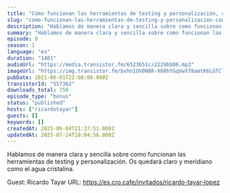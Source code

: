 ```yaml
---
title: "Cómo funcionan las herramientas de testing y personalización, con Ricardo Tayar"
slug: "como-funcionan-las-herramientas-de-testing-y-personalizacion-con-ricardo-tayar"
description: "Hablamos de manera clara y sencilla sobre como funcionan las herramientas de testing y personalización. Os quedará claro y meridiano como el agua cristalina.\n\nGuest: Ricardo Tayar\nURL: https://es.cro.cafe/invitados/ricardo-tayar-lopez"
summary: "Hablamos de manera clara y sencilla sobre como funcionan las herramientas de testing y personalización. Os quedará claro y meridiano como el agua cristalina."
episode: 0
season: 1
language: "es"
duration: "1401"
audioUrl: "https://media.transistor.fm/6523651c/2229bb06.mp3"
imageUrl: "https://img.transistor.fm/bxhn1UV0N8R-XO8hYGqVwXf8amtK6LGTClf2T5Lcg8s/rs:fill:0:0:1/w:3000/h:3000/q:60/aHR0cHM6Ly9pbWct/dXBsb2FkLXByb2R1/Y3Rpb24udHJhbnNp/c3Rvci5mbS9hMTQ1/YjRlOGQ4M2EwNzli/NzJkMDZiODJiMzVk/NTYxMC5qcGc.webp"
pubDate: 2021-06-01T22:00:00.000Z
transistorId: "557362"
downloads_total: 750
episode_type: "bonus"
status: "published"
hosts: ["ricardotayar"]
guests: []
keywords: []
createdAt: 2025-06-04T21:37:51.000Z
updatedAt: 2025-07-24T18:04:56.000Z
---
```


Hablamos de manera clara y sencilla sobre como funcionan las herramientas de testing y personalización. Os quedará claro y meridiano como el agua cristalina.

Guest: Ricardo Tayar
URL: https://es.cro.cafe/invitados/ricardo-tayar-lopez

